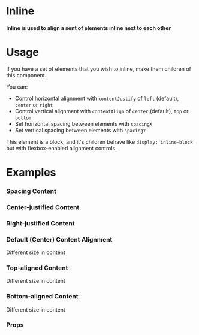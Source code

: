 
<Meta title="Layout|Inline" component={Inline} />

# Inline

#### Inline is used to align a sent of elements inline next to each other

<Preview withToolbar>
  <Story name="Standard">
    <Inline>
      <Tag label="Tag 1" />
      <Tag label="Tag 222222" />
      <Tag label="Tag 33333333333" />
      <Tag label="Tag 444444444444444444" />
    </Inline>
  </Story>
</Preview>

# Usage

If you have a set of elements that you wish to inline, make them children of this component.

You can:

* Control horizontal alignment with `contentJustify` of `left` (default), `center` or `right`
* Control vertical alignment with `contentAlign` of `center` (default), `top` or `bottom`
* Set horizontal spacing between elements with `spacingX`
* Set vertical spacing between elements with `spacingY`

This element is a block, and it's children behave like `display: inline-block` but with flexbox-enabled alignment controls.

# Examples

### Spacing Content

<Preview>
  <Story name="Spacing Content">
    <div style={{width: "15em"}}>
      <Inline spacingX="0.4em" spacingY="0.3em">
        <Tag label="Tag 1" />
        <Tag label="Tag 222222" />
        <Tag label="Tag 33333333333" />
        <Tag label="Tag 444444444444444444" />
      </Inline>
    </div>
  </Story>
</Preview>

### Center-justified Content

<Preview>
  <Story name="Center Justify">
    <Inline spacingX="0.4em" spacingY="0.3em" contentJustify="center">
      <Tag label="Tag 1" />
      <Tag label="Tag 222222" />
      <Tag label="Tag 33333333333" />
      <Tag label="Tag 444444444444444444" />
    </Inline>
  </Story>
</Preview>

### Right-justified Content

<Preview>
  <Story name="Right Justify">
    <Inline spacingX="0.4em" spacingY="0.3em" contentJustify="right">
      <Tag label="Tag 1" />
      <Tag label="Tag 222222" />
      <Tag label="Tag 33333333333" />
      <Tag label="Tag 444444444444444444" />
    </Inline>
  </Story>
</Preview>

### Default (Center) Content Alignment

<Preview>
  <Story name="Center (Default) Align">
    <Inline spacingX="0.4em" spacingY="0.3em">
      <Tag label="Tag 1" />
      <Card>
        <CardSection>
          <div style={{ width: "10em" }}>
            Different size in content
          </div>
        </CardSection>
      </Card>
      <Tag label="Tag 33333333333" />
    </Inline>
  </Story>
</Preview>

### Top-aligned Content

<Preview>
  <Story name="Top Align">
    <Inline spacingX="0.4em" spacingY="0.3em" contentAlign="top">
      <Tag label="Tag 1" />
      <Card>
        <CardSection>
          <div style={{ width: "10em" }}>
            Different size in content
          </div>
        </CardSection>
      </Card>
      <Tag label="Tag 33333333333" />
    </Inline>
  </Story>
</Preview>

### Bottom-aligned Content

<Preview>
  <Story name="Bottom Align">
    <Inline spacingX="0.4em" spacingY="0.3em" contentAlign="bottom">
      <Tag label="Tag 1" />
      <Card>
        <CardSection>
          <div style={{ width: "10em" }}>
            Different size in content
          </div>
        </CardSection>
      </Card>
      <Tag label="Tag 33333333333" />
    </Inline>
  </Story>
</Preview>


### Props

<Props of={Inline} />
